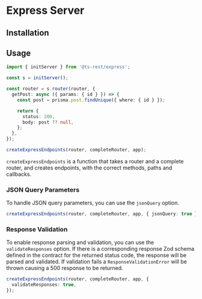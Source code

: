 
# Express Server

## Installation

<InstallTabs packageName="@ts-rest/express" />

## Usage

```typescript
import { initServer } from '@ts-rest/express';

const s = initServer();

const router = s.router(router, {
  getPost: async ({ params: { id } }) => {
    const post = prisma.post.findUnique({ where: { id } });

    return {
      status: 200,
      body: post ?? null,
    };
  },
});

createExpressEndpoints(router, completeRouter, app);
```

`createExpressEndpoints` is a function that takes a router and a complete router, and creates endpoints, with the correct methods, paths and callbacks.

### JSON Query Parameters

To handle JSON query parameters, you can use the `jsonQuery` option.

```typescript
createExpressEndpoints(router, completeRouter, app, { jsonQuery: true });
```

### Response Validation

To enable response parsing and validation, you can use the `validateResponses` option.
If there is a corresponding response Zod schema defined in the contract for the returned status code, the response will be parsed and validated.
If validation fails a `ResponseValidationError` will be thrown causing a 500 response to be returned.

```typescript
createExpressEndpoints(router, completeRouter, app, {
  validateResponses: true,
});
```
